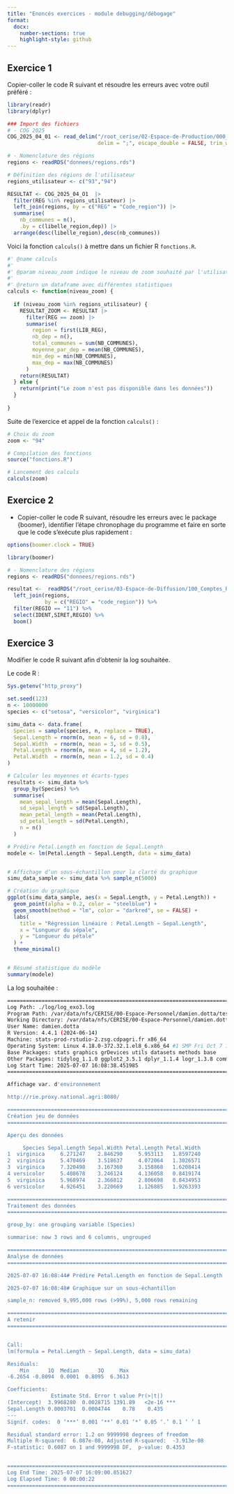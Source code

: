 ```yaml
---
title: "Enoncés exercices - module debugging/débogage"
format:
  docx:
    number-sections: true
    highlight-style: github
---
```


## Exercice 1

Copier-coller le code R suivant et résoudre les erreurs avec votre outil préféré :  
  
```r
library(readr)
library(dplyr)

### Import des fichiers
# - COG 2025
COG_2025_04_01 <- read_delim("/root_cerise/02-Espace-de-Production/000_Referentiels/0040_Geo/COG/2025/COG_2025_04_01.csv", 
                             delim = ";", escape_double = FALSE, trim_ws = TRUE)

# - Nomenclature des régions
regions <- readRDS("donnees/regions.rds")

# Définition des régions de l'utilisateur
regions_utilisateur <- c("93","94")

RESULTAT <- COG_2025_04_O1  |>  
  filter(REG %in% regions_utilisateur) |> 
  left_join(regions, by = c("REG" = "Code_region")) |> 
  summarise(
    nb_communes = n(),
    .by = c(libelle_region,dep)) |>
  arrange(desc(libelle_region),desc(nb_communes))
```

Voici la fonction `calculs()` à mettre dans un fichier R `fonctions.R`.  
  
  
```r
#' @name calculs
#'
#' @param niveau_zoom indique le niveau de zoom souhaité par l'utilisateur
#'
#' @return un dataframe avec différentes statistiques
calculs <- function(niveau_zoom) {
  
  if (niveau_zoom %in% regions_utilisateur) {
    RESULTAT_ZOOM <- RESULTAT |> 
      filter(REG == zoom) |> 
      summarise(
        region = first(LIB_REG),
        nb_dep = n(),
        total_communes = sum(NB_COMMUNES),
        moyenne_par_dep = mean(NB_COMMUNES),
        min_dep = min(NB_COMMUNES),
        max_dep = max(NB_COMMUNES)
      )
    return(RESULTAT)
  } else {
    return(print("Le zoom n'est pas disponible dans les données"))
  }
  
}
```

Suite de l'exercice et appel de la fonction `calculs()` :  
  

```r
# Choix du zoom
zoom <- "94"

# Compilation des fonctions
source("fonctions.R")

# Lancement des calculs
calculs(zoom)
```

## Exercice 2

- Copier-coller le code R suivant, résoudre les erreurs avec le package {boomer}, identifier l'étape chronophage du programme et faire en sorte que le code s'exécute plus rapidement : 
  
```r
options(boomer.clock = TRUE)

library(boomer)

# - Nomenclature des régions
regions <- readRDS("donnees/regions.rds")

resultat <-  readRDS("/root_cerise/03-Espace-de-Diffusion/100_Comptes_Revenus/10010_RICA/10_Donnees_definitives/RICA_2023/format_rds/rica23.rds") %>% 
  left_join(regions,
            by = c("REGIO" = "code_region")) %>% 
  filter(REGIO == "11") %>% 
  select(IDENT,SIRET,REGIO) %>%
  boom()
```

## Exercice 3

Modifier le code R suivant afin d'obtenir la log souhaitée.

Le code R :

```r
Sys.getenv("http_proxy")

set.seed(123)
n <- 10000000
species <- c("setosa", "versicolor", "virginica")

simu_data <- data.frame(
  Species = sample(species, n, replace = TRUE),
  Sepal.Length = rnorm(n, mean = 6, sd = 0.8),
  Sepal.Width  = rnorm(n, mean = 3, sd = 0.5),
  Petal.Length = rnorm(n, mean = 4, sd = 1.2),
  Petal.Width  = rnorm(n, mean = 1.2, sd = 0.4)
)

# Calculer les moyennes et écarts-types
resultats <- simu_data %>%
  group_by(Species) %>%
  summarise(
    mean_sepal_length = mean(Sepal.Length),
    sd_sepal_length = sd(Sepal.Length),
    mean_petal_length = mean(Petal.Length),
    sd_petal_length = sd(Petal.Length),
    n = n()
  )

# Prédire Petal.Length en fonction de Sepal.Length
modele <- lm(Petal.Length ~ Sepal.Length, data = simu_data)


# Affichage d’un sous-échantillon pour la clarté du graphique
simu_data_sample <- simu_data %>% sample_n(5000)

# Création du graphique
ggplot(simu_data_sample, aes(x = Sepal.Length, y = Petal.Length)) +
  geom_point(alpha = 0.2, color = "steelblue") +
  geom_smooth(method = "lm", color = "darkred", se = FALSE) +
  labs(
    title = "Régression linéaire : Petal.Length ~ Sepal.Length",
    x = "Longueur du sépale",
    y = "Longueur du pétale"
  ) +
  theme_minimal()


# Résumé statistique du modèle
summary(modele)
```

La log souhaitée :

```.sh
========================================================================= 
Log Path: ./log/log_exo3.log 
Program Path: /var/data/nfs/CERISE/00-Espace-Personnel/damien.dotta/test_log.R 
Working Directory: /var/data/nfs/CERISE/00-Espace-Personnel/damien.dotta 
User Name: damien.dotta 
R Version: 4.4.1 (2024-06-14) 
Machine: stats-prod-rstudio-2.zsg.cdpagri.fr x86_64 
Operating System: Linux 4.18.0-372.32.1.el8_6.x86_64 #1 SMP Fri Oct 7 12:35:10 EDT 2022 
Base Packages: stats graphics grDevices utils datasets methods base 
Other Packages: tidylog_1.1.0 ggplot2_3.5.1 dplyr_1.1.4 logr_1.3.8 common_1.1.3 
Log Start Time: 2025-07-07 16:08:38.451985 
========================================================================= 

Affichage var. d'environnement 

http://rie.proxy.national.agri:8080/ 

========================================================================= 
Création jeu de données 
========================================================================= 

Aperçu des données 

     Species Sepal.Length Sepal.Width Petal.Length Petal.Width
1  virginica     6.271247    2.846290     5.953113   1.8597240
2  virginica     5.470469    3.518637     4.072064   1.3026571
3  virginica     7.320498    3.167360     3.158868   1.6208414
4 versicolor     5.408678    3.246124     4.136058   0.8419174
5  virginica     5.968974    2.366812     2.806698   0.8434953
6 versicolor     4.926451    3.220669     1.126885   1.9263393

========================================================================= 
Traitement des données 
========================================================================= 

group_by: one grouping variable (Species)

summarise: now 3 rows and 6 columns, ungrouped

========================================================================= 
Analyse de données 
========================================================================= 

2025-07-07 16:08:44# Prédire Petal.Length en fonction de Sepal.Length 

2025-07-07 16:08:48# Graphique sur un sous-échantillon 

sample_n: removed 9,995,000 rows (>99%), 5,000 rows remaining

========================================================================= 
A retenir 
========================================================================= 


Call:
lm(formula = Petal.Length ~ Sepal.Length, data = simu_data)

Residuals:
    Min      1Q  Median      3Q     Max 
-6.2654 -0.8094  0.0001  0.8095  6.3613 

Coefficients:
              Estimate Std. Error t value Pr(>|t|)    
(Intercept)  3.9968280  0.0028715 1391.89   <2e-16 ***
Sepal.Length 0.0003701  0.0004744    0.78    0.435    
---
Signif. codes:  0 ‘***’ 0.001 ‘**’ 0.01 ‘*’ 0.05 ‘.’ 0.1 ‘ ’ 1

Residual standard error: 1.2 on 9999998 degrees of freedom
Multiple R-squared:  6.087e-08,	Adjusted R-squared:  -3.913e-08 
F-statistic: 0.6087 on 1 and 9999998 DF,  p-value: 0.4353


========================================================================= 
Log End Time: 2025-07-07 16:09:00.851627 
Log Elapsed Time: 0 00:00:22 
========================================================================= 
```


